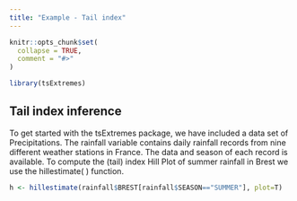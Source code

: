 ```yaml
---
title: "Example - Tail index"
---
```


```r
knitr::opts_chunk$set(
  collapse = TRUE,
  comment = "#>"
)
```

```r
library(tsExtremes)
```

## Tail index inference

To get started with the tsExtremes package, we have included a data set of Precipitations. The rainfall variable contains daily rainfall records from nine different weather stations in France. The data and season of each record is available. To compute the (tail) index Hill Plot of summer rainfall in Brest we use the hillestimate( ) function.

```r
h <- hillestimate(rainfall$BREST[rainfall$SEASON=="SUMMER"], plot=T)
```
